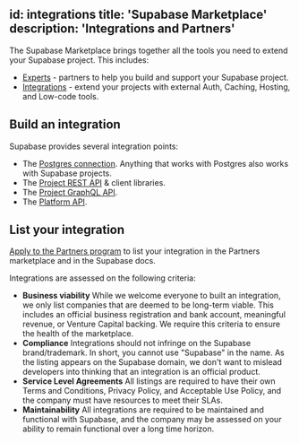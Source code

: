 
id: integrations
title: 'Supabase Marketplace'
description: 'Integrations and Partners'
---

The Supabase Marketplace brings together all the tools you need to extend your Supabase project. This includes:

- [Experts](https://supabase.com/partners/experts) - partners to help you build and support your Supabase project.
- [Integrations](https://supabase.com/partners/integrations) - extend your projects with external Auth, Caching, Hosting, and Low-code tools.

## Build an integration

Supabase provides several integration points:

- The [Postgres connection](/docs/guides/database/connecting-to-postgres). Anything that works with Postgres also works with Supabase projects.
- The [Project REST API](/docs/guides/api#rest-api) & client libraries.
- The [Project GraphQL API](/docs/guides/api#graphql-api).
- The [Platform API](/docs/reference/api).

## List your integration

[Apply to the Partners program](https://supabase.com/partners/integrations#become-a-partner) to list your integration in the Partners marketplace and in the Supabase docs.

Integrations are assessed on the following criteria:

- **Business viability**
  While we welcome everyone to built an integration, we only list companies that are deemed to be long-term viable. This includes an official business registration and bank account, meaningful revenue, or Venture Capital backing. We require this criteria to ensure the health of the marketplace.
- **Compliance**
  Integrations should not infringe on the Supabase brand/trademark. In short, you cannot use "Supabase" in the name. As the listing appears on the Supabase domain, we don't want to mislead developers into thinking that an integration is an official product.
- **Service Level Agreements**
  All listings are required to have their own Terms and Conditions, Privacy Policy, and Acceptable Use Policy, and the company must have resources to meet their SLAs.
- **Maintainability**
  All integrations are required to be maintained and functional with Supabase, and the company may be assessed on your ability to remain functional over a long time horizon.
